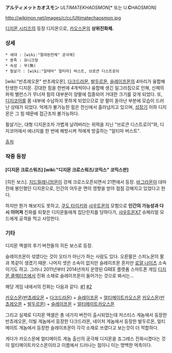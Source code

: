 '''アルティメットカオスモン''' ''ULTIMATEKHAOSMON''[* 또는 U.'''C'''HAOSMON]

http://wikimon.net/images/c/cc/Ultimatechaosmon.jpg

[[디지몬 시리즈]]의 등장 디지몬으로, [[카오스몬]]의 '''상위진화체.'''

=== 상세 ===
 * 세대 : [wiki:"절대완전체" 궁극체]
 * 종족 : 유니크형
 * 속성 : 무(無)
 * 필살기 : [wiki:"알테마" 얼티마] 버스트, 브로큰 디스트로이

[wiki:"반쵸레오몬" 반초레오몬], [[다크드라몬]], [[발두르몬]], [[슬레이프몬]]의 4마리가 융합해 탄생한 디지몬. 강대한 힘을 한번에 4개씩이나 융합해 생긴 일그러짐으로 인해, 신체의 파워 밸런스가 무너져 힘의 대부분이 양팔에 집중되어 거대한 크기를 갖게 되었다. 또, [[디지코어]]를 몸 내부에 수납하지 못하게 되었으므로 양 팔이 돋아난 부분에 모습이 드러난 상태가 되었다. 억제가 불가능한 힘은 전신에서 흘러넘치고 있으며, [[성장기]] 이하 디지몬은 그 힘 때문에 접근조차 불가능하다.

필살기는, 대형 디지몬조차 가볍게 날려버리는 위력을 지닌 "브로큰 디스트로이"와, 디지코어에서 에너지를 한 번에 해방시켜 적에게 방출하는 "얼티마 버스트".

[http://www10.channel.or.jp/digimon/accel/evo/pic.php3?type=a&id=4_509 출처]

=== 작중 등장 ===
==== [디지몬 크로스워즈] [wiki:"디지몬 크로스워즈/코믹스" 코믹스판] ====
[히든 보스]. [[지드밀레니엄몬]]이 강제 크로스오픈되면서 21편에서 등장. [[바그라몬]]이 대마전에 봉인했던 디지몬으로, 인간의 어두운 면의 영향을 받아 점점 강해지고 있었다고 한다.

하지만 뭔가 해보지도 못하고, [[쿠도 타이키]]와 [[샤우트몬]]의 모험으로 '''인간의 가능성과 다시 이어져''' 진화를 되찾은 디지몬들에게 집단린치를 당하다가, [[샤우트몬X7]] 슈페리얼 모드에게 공격을 먹고 사망한다.

=== 기타 ===
디지몬 액셀의 후기 버전들의 히든 보스로 등장.

슬레이프몬이 섞였다는 것이 오타가 아닌가 하는 사람도 있다. 오른팔은 스피노몬의 팔과 똑같이 생겼기 때문. 나머지 셋은 소속이 없지만 슬레이프몬 혼자만 [[로얄 나이츠]] 소속이기도 하고. 그러나 2011년부터 2014년까지 운영된 GREE 플랫폼 스마트폰 게임 [[디지몬 콜렉터즈]]에서 진화 소체로 슬레이프몬이 들어가는 것으로 봐서는...

해당 게임 내에서의 진화는 다음과 같다. [http://digimoncollector.wiki.fc2.com/wiki/%E3%82%A2%E3%83%AB%E3%83%86%E3%82%A3%E3%83%A1%E3%83%83%E3%83%88%E3%82%AB%E3%82%AA%E3%82%B9%E3%83%A2%E3%83%B3 #1] [http://wikimon.net/Ultimate_Chaosmon #2]

[[카오스몬]]([[반쵸레오몬]] + [[다크드라몬]]) + [[슬레이프몬]] = [[얼티메이트카오스몬]]
[[카오스몬]]([[반쵸레오몬]] + [[발두르몬]]) + [[슬레이프몬]] = [[얼티메이트카오스몬]]

그리고 실제로 디지몬 엑셀은 총 네가지 버전이 출시되었는데 저스티스 게놈에서 등장한 반쵸레오몬, 이빌 게놈에서 등장한 다크드라몬, 네이처 게놈에서 등장한 발두르몬, 얼티메이트 게놈에서 등장한 슬레이프몬이 각각 소재로 쓰였다고 보는것이 더 적합하다.

게다가 카오스몬에 얼티메이트 게놈 출신의 궁극체 디지몬을 죠그레스 진화시켰다는 것이 얼티메이트카오스몬이라고 이름에서 드러나는 점이니 이는 명백한 억측이다.
